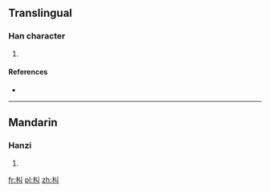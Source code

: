 ==Translingual==

===Han character===
{{Han char|rn=75|rad=木|as=02|sn=6|four=4290<sub>0</sub>|canj=木女中 (DVL)|ids=⿰[[木]][[丩]]}}

# {{defn|Han|sort=木02}}

====References====
* {{Han ref|kx=0510.130|dkj=14436|dj=0894.100|hdz=21156.030|uh=673B|ud=26427|bh=C9F2|bd=51698}}

----

==Mandarin==

===Hanzi===
{{cmn-hanzi|pin=[[jiū]] ([[jiu1]])|wg=chiu<sup>1</sup>}}

# {{defn|lang=cmn|sort=木02}}

[[fr:朻]]
[[pl:朻]]
[[zh:朻]]